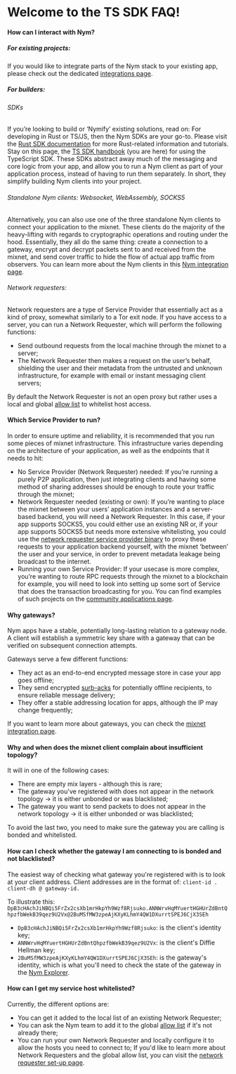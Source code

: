 # Welcome to the TS SDK FAQ!

#### __How can I interact with Nym?__

##### For existing projects:
If you would like to integrate parts of the Nym stack to your existing app, please check out the dedicated [integrations page](../FAQ/integrations).

##### For builders:
###### SDKs
If you’re looking to build or ‘Nymify’ existing solutions, read on: For developing in Rust or TS/JS, then the Nym SDKs are your go-to. Please visit the [Rust SDK documentation](https://nymtech.net/developers/tutorials/rust-sdk.html) for more Rust-related information and tutorials.
Stay on this page, the [TS SDK handbook](../) (you are here) for using the TypeScript SDK.
These SDKs abstract away much of the messaging and core logic from your app, and allow you to run a Nym client as part of your application process, instead of having to run them separately. In short, they simplify building Nym clients into your project.

###### Standalone Nym clients: Websocket, WebAssembly, SOCKS5
Alternatively, you can also use one of the three standalone Nym clients to connect your application to the mixnet. 
These clients do the majority of the heavy-lifting with regards to cryptographic operations and routing under the hood. 
Essentially, they all do the same thing: create a connection to a gateway, encrypt and decrypt packets sent to and received from the mixnet, and send cover traffic to hide the flow of actual app traffic from observers. You can learn more about the Nym clients in this [Nym integration page](https://nymtech.net/developers/integrations/mixnet-integration.html).

###### Network requesters: 
Network requesters are a type of Service Provider that essentially act as a kind of proxy, somewhat similarly to a Tor exit node. If you have access to a server, you can run a Network Requester, which will perform the following functions: 
- Send outbound requests from the local machine through the mixnet to a server;
- The Network Requester then makes a request on the user’s behalf, shielding the user and their metadata from the untrusted and unknown infrastructure, for example with  email or instant messaging client servers;


By default the Network Requester is not an open proxy but rather uses a local and global [allow list](https://nymtech.net/.wellknown/network-requester/standard-allowed-list.txt) to whitelist host access.

#### __Which Service Provider to run?__
In order to ensure uptime and reliability, it is recommended that you run some pieces of mixnet infrastructure. This infrastructure varies depending on the architecture of your application, as well as the endpoints that it needs to hit:

- No Service Provider (Network Requester) needed: If you’re running a purely P2P application, then just integrating clients and having some method of sharing addresses should be enough to route your traffic through the mixnet;
- Network Requester needed (existing or own): If you’re wanting to place the mixnet between your users’ application instances and a server-based backend, you will need a Network Requester. In this case, if your app supports SOCKS5, you could either use an existing NR or, if your app supports SOCKS5 but needs more extensive whitelisting, you could  use the [network requester service provider binary](https://nymtech.net/operators/nodes/network-requester-setup.html) to proxy these requests to your application backend yourself, with the mixnet ‘between’ the user and your service, in order to prevent metadata leakage being broadcast to the internet.
- Running your own Service Provider: If your usecase is more complex, you’re wanting to route RPC requests through the mixnet to a blockchain for example, you will need to look into setting up some sort of Service that does the transaction broadcasting for you. You can find examples of such projects on the [community applications page](https://nymtech.net/developers/community-resources/community-applications-and-guides.html).


#### __Why gateways?__
Nym apps have a stable, potentially long-lasting relation to a gateway node. A client will establish a symmetric key share with a gateway that can be verified on subsequent connection attempts.

Gateways serve a few different functions:

- They act as an end-to-end encrypted message store in case your app goes offline;
- They send encrypted [surb-acks](https://nymtech.net/docs/architecture/traffic-flow.html) for potentially offline recipients, to ensure reliable message delivery;
- They offer a stable addressing location for apps, although the IP may change frequently;

If you want to learn more about gateways, you can check the [mixnet integration page](https://nymtech.net/developers/integrations/mixnet-integration.html).


#### __Why and when does the mixnet client complain about insufficient topology?__

It will in one of the following cases:
- There are empty mix layers - although this is rare;
- The gateway you've registered with does not appear in the network topology -> it is either unbonded or was blacklisted;
- The gateway you want to send packets to does not appear in the network topology -> it is either unbonded or was blacklisted;

To avoid the last two, you need to make sure the gateway you are calling is bonded and whitelisted.

#### __How can I check whether the gateway I am connecting to is bonded and not blacklisted?__

The easiest way of checking what gateway you're registered with is to look at your client address. 
Client addresses are in the format of:
`client-id . client-dh @ gateway-id. ` 

To illustrate this: `DpB3cHAchJiNBQi5FrZx2csXb1mrHkpYh9Wzf8Rjsuko.ANNWrvHqMYuertHGHUrZdBntQhpzfbWekB39qez9U2Vx@2BuMSfMW3zpeAjKXyKLhmY4QW1DXurrtSPEJ6CjX3SEh `

- `DpB3cHAchJiNBQi5FrZx2csXb1mrHkpYh9Wzf8Rjsuko`: is the client's identity key;
- `ANNWrvHqMYuertHGHUrZdBntQhpzfbWekB39qez9U2Vx`: is the client's Diffie Hellman key;
- `2BuMSfMW3zpeAjKXyKLhmY4QW1DXurrtSPEJ6CjX3SEh`: is the gateway's identity, which is what you'll need to check the state of the gateway in the [Nym Explorer](https://explorer.nymtech.net/network-components/gateways). 


#### __How can I get my service host whitelisted?__
Currently, the different options are: 
- You can get it added to the local list of an existing Network Requester;
- You can ask the Nym team to add it to the global [allow list](https://nymtech.net/.wellknown/network-requester/standard-allowed-list.txt) if it's not already there;
- You can run your own Network Requester and locally configure it to allow the hosts you need to connect to;
If you'd like to learn more about Network Requesters and the global allow list, you can visit the [network requester set-up page](https://nymtech.net/operators/nodes/network-requester-setup.html).